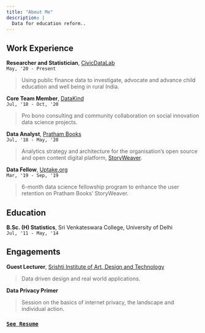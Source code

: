 ```yaml
---
title: "About Me"
description: |
  Data for education reform..
---
```


## Work Experience

**Researcher and Statistician**, [CivicDataLab](https://civicdatalab.in/)  
`May, '20 - Present`

> Using public finance data to investigate, advocate and advance child education and well being in rural India.


**Core Team Member**, [DataKind](https://datakind.org/)  
`Jul, '18 - Oct, '20`

> Pro bono consulting and community collaboration on social innovation data science projects.

**Data Analyst**, [Pratham Books](https://prathambooks.org/)  
`Jul, '18 - May, '20`

> Analytics strategy and architecture for the organisation’s open source and open content digital platform, [StoryWeaver](https://storyweaver.org.in/).  

**Data Fellow**, [Uptake.org](https://uptake.org/)  
`Mar, '19 - Sep, '19`

> 6-month data science fellowship program to enhance the user retention on Pratham Books' StoryWeaver.

## Education

**B.Sc. (H) Statistics**, Sri Venkateswara College, University of Delhi  
`Jul, '11 - May, '14`

## Engagements

**Guest Lecturer**, [Srishti Institute of Art, Design and Technology](http://www.srishti.ac.in/)  

> Data driven design and real world applications.

**Data Privacy Primer**  

> Session on the basics of internet privacy, the landscape and individual action.

### [`See Resume`](https://www.dropbox.com/s/c6z6qmybv8zxkcr/arpit_arora_resume_20200726.pdf?dl=0)
